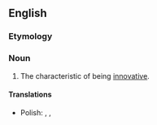 ==English==

===Etymology===
{{suffix|en|innovative|ness}}

===Noun===
{{en-noun|-}}

# The characteristic of being [[innovative]].

====Translations====
{{trans-top}}
{{trans-mid}}
* Polish: {{t|pl|awangardowość|f}}, {{t|pl|innowacyjność|f}}, {{t|pl|nowatorstwo|n}}
{{trans-bottom}}